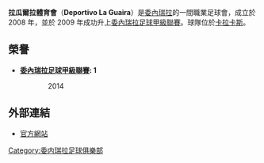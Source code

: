 {{unreferenced|time=2015-08-08T13:00:23+00:00}}
{{Football club infobox
| clubname   = 拉瓜爾拉
| image      = 
| fullname   = 拉瓜爾拉體育會
| nickname   = Merengue, Whites
| founded    = 2008年6月21日
| ground     = [[Estadio_Brígido_Iriarte|Estadio Brígido Iriarte]]<br />[[Caracas|Caracas]], [[Venezuela|Venezuela]]
| capacity   = 10,000
| chairman   = Jose Kabchi
| manager    = [[Leonardo_González|Leonardo González]]
| league     = [[委內瑞拉足球甲級聯賽|委內瑞拉足球甲級聯賽]]
| season     = 2019
| position   = 總成績，第 6 位
| pattern_la1=|pattern_b1=_joma_whitehalfarc|pattern_ra1=
| leftarm1=FF4500|body1=FF4500|rightarm1=FF4500|shorts1=000000|socks1=000000
| pattern_la2=|pattern_b2=_joma_whitehalfarc|pattern_ra2=
| leftarm2=000000|body2=000000|rightarm2=000000|shorts2=000000|socks2=000000
}}

'''拉瓜爾拉體育會'''（'''Deportivo La Guaira'''）是[[委內瑞拉|委內瑞拉]]的一間職業足球會，成立於 2008 年，並於 2009 年成功升上[[委內瑞拉足球甲級聯賽|委內瑞拉足球甲級聯賽]]。球隊位於[[卡拉卡斯|卡拉卡斯]]。

== 榮譽 ==
*'''[[委內瑞拉足球甲級聯賽|委內瑞拉足球甲級聯賽]]: 1'''
::2014

== 外部連結 ==
*[https://web.archive.org/web/20090216214827/http://realespporclub.com.ve/ 官方網站]

[[Category:委内瑞拉足球俱樂部|Category:委内瑞拉足球俱樂部]]